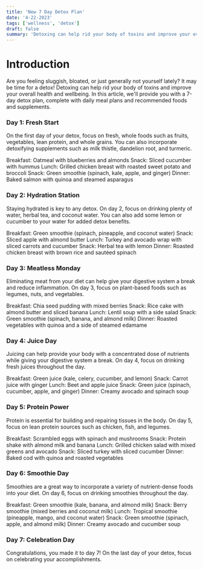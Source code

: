 ```yaml
---
title: 'New 7 Day Detox Plan'
date: '4-22-2023'
tags: ['wellness', 'detox']
draft: false
summary: 'Detoxing can help rid your body of toxins and improve your overall health and wellbeing.'
---
```


# Introduction

Are you feeling sluggish, bloated, or just generally not yourself lately? It may be time for a detox! Detoxing can help rid your body of toxins and improve your overall health and wellbeing. In this article, we'll provide you with a 7-day detox plan, complete with daily meal plans and recommended foods and supplements.

### **Day 1:** Fresh Start

On the first day of your detox, focus on fresh, whole foods such as fruits, vegetables, lean protein, and whole grains. You can also incorporate detoxifying supplements such as milk thistle, dandelion root, and turmeric.

Breakfast: Oatmeal with blueberries and almonds
Snack: Sliced cucumber with hummus
Lunch: Grilled chicken breast with roasted sweet potato and broccoli
Snack: Green smoothie (spinach, kale, apple, and ginger)
Dinner: Baked salmon with quinoa and steamed asparagus

### **Day 2:** Hydration Station

Staying hydrated is key to any detox. On day 2, focus on drinking plenty of water, herbal tea, and coconut water. You can also add some lemon or cucumber to your water for added detox benefits.

Breakfast: Green smoothie (spinach, pineapple, and coconut water)
Snack: Sliced apple with almond butter
Lunch: Turkey and avocado wrap with sliced carrots and cucumber
Snack: Herbal tea with lemon
Dinner: Roasted chicken breast with brown rice and sautéed spinach

### **Day 3:** Meatless Monday

Eliminating meat from your diet can help give your digestive system a break and reduce inflammation. On day 3, focus on plant-based foods such as legumes, nuts, and vegetables.

Breakfast: Chia seed pudding with mixed berries
Snack: Rice cake with almond butter and sliced banana
Lunch: Lentil soup with a side salad
Snack: Green smoothie (spinach, banana, and almond milk)
Dinner: Roasted vegetables with quinoa and a side of steamed edamame

### **Day 4:** Juice Day

Juicing can help provide your body with a concentrated dose of nutrients while giving your digestive system a break. On day 4, focus on drinking fresh juices throughout the day.

Breakfast: Green juice (kale, celery, cucumber, and lemon)
Snack: Carrot juice with ginger
Lunch: Beet and apple juice
Snack: Green juice (spinach, cucumber, apple, and ginger)
Dinner: Creamy avocado and spinach soup

### **Day 5:** Protein Power

Protein is essential for building and repairing tissues in the body. On day 5, focus on lean protein sources such as chicken, fish, and legumes.

Breakfast: Scrambled eggs with spinach and mushrooms
Snack: Protein shake with almond milk and banana
Lunch: Grilled chicken salad with mixed greens and avocado
Snack: Sliced turkey with sliced cucumber
Dinner: Baked cod with quinoa and roasted vegetables

### **Day 6:** Smoothie Day

Smoothies are a great way to incorporate a variety of nutrient-dense foods into your diet. On day 6, focus on drinking smoothies throughout the day.

Breakfast: Green smoothie (kale, banana, and almond milk)
Snack: Berry smoothie (mixed berries and coconut milk)
Lunch: Tropical smoothie (pineapple, mango, and coconut water)
Snack: Green smoothie (spinach, apple, and almond milk)
Dinner: Creamy avocado and cucumber soup

### **Day 7:** Celebration Day

Congratulations, you made it to day 7! On the last day of your detox, focus on celebrating your accomplishments.

